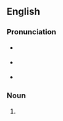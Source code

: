 ==English==

===Pronunciation===
* {{a|RP}} {{IPA|/ˈθɹəʊ.bæks/|lang=en}}
* {{a|US}} {{IPA|/ˈθɹoʊ.bæks/|lang=en}}
* {{hyphenation|throw|backs|lang=en}}

===Noun===
{{head|en|noun form}}

# {{plural of|throwback|lang=en}}
